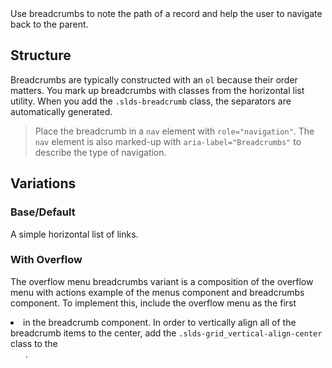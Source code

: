 
<div className="lead">
  Use breadcrumbs to note the path of a record and help the user to navigate back to the parent.
</div>

## Structure

Breadcrumbs are typically constructed with an <code className="doc">ol</code> because their order matters. You mark up breadcrumbs with classes from the horizontal list utility. When you add the <code className="doc">.slds-breadcrumb</code> class, the separators are automatically generated.

<Blockquote type="a11y" header="Accessibility Requirement">
  Place the breadcrumb in a <code className="doc">nav</code> element with <code className="doc">role="navigation"</code>. The <code className="doc">nav</code> element is also marked-up with <code className="doc">aria-label="Breadcrumbs"</code> to describe the type of navigation.
</Blockquote>

## Variations

### Base/Default

A simple horizontal list of links.

<Example title="Default Breadcrumbs">
  <CodeView>
    <BreadcrumbsBase></BreadcrumbsBase>
  </CodeView>
</Example>

### With Overflow

The overflow menu breadcrumbs variant is a composition of the overflow menu with actions example of the menus component and breadcrumbs component. To implement this, include the overflow menu as the first <code className="doc"><li></code> in the breadcrumb component. In order to vertically align all of the breadcrumb items to the center, add the <code className="doc">.slds-grid_vertical-align-center</code> class to the <code className="doc"><ol></code>.

<Example title="Breadcrumbs with Overflow">
  <CodeView>
    <BreadcrumbsWithOverflow></BreadcrumbsWithOverflow>
  </CodeView>
</Example>
